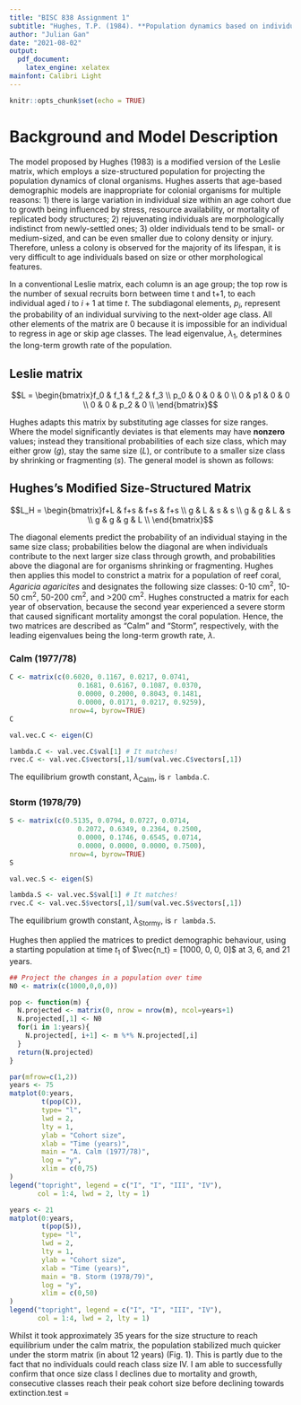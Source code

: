 ```yaml
---
title: "BISC 838 Assignment 1"
subtitle: "Hughes, T.P. (1984). **Population dynamics based on individual size rather than age: A general model with a reef coral example.** *The American Naturalist* 126(6): 778-795"
author: "Julian Gan"
date: "2021-08-02"
output: 
  pdf_document: 
    latex_engine: xelatex
mainfont: Calibri Light
---
```


```r
knitr::opts_chunk$set(echo = TRUE)
```

# Background and Model Description

The model proposed by Hughes (1983) is a modified version of the Leslie matrix, which employs a size-structured population for projecting the population dynamics of clonal organisms. Hughes asserts that age-based demographic models are inappropriate for colonial organisms for multiple reasons: 1) there is large variation in individual size within an age cohort due to growth being influenced by stress, resource availability, or mortality of replicated body structures; 2) rejuvenating individuals are morphologically indistinct from newly-settled ones; 3) older individuals tend to be small- or medium-sized, and can be even smaller due to colony density or injury. Therefore, unless a colony is observed for the majority of its lifespan, it is very difficult to age individuals based on size or other morphological features.

In a conventional Leslie matrix, each column is an age group; the top row is the number of sexual recruits born between time t and t+1, to each individual aged $i$ to $i+1$ at time $t$. The subdiagonal elements, $p_{i}$, represent the probability of an individual surviving to the next-older age class. All other elements of the matrix are 0 because it is impossible for an individual to regress in age or skip age classes. The lead eigenvalue, $\lambda_1$, determines the long-term growth rate of the population.

## Leslie matrix

$$L = \begin{bmatrix}f_0 & f_1 & f_2 & f_3 \\
p_0 & 0 & 0 & 0 \\
0 & p1 & 0 & 0 \\
0 & 0 & p_2 & 0 \\
\end{bmatrix}$$

Hughes adapts this matrix by substituting age classes for size ranges. Where the model significantly deviates is that elements may have **nonzero** values; instead they transitional probabilities of each size class, which may either grow ($g$), stay the same size ($L$), or contribute to a smaller size class by shrinking or fragmenting ($s$). The general model is shown as follows:


## Hughes's Modified Size-Structured Matrix

$$L_H = \begin{bmatrix}f+L & f+s & f+s & f+s \\
g & L & s & s \\
g & g & L & s \\
g & g & g & L \\
\end{bmatrix}$$

The diagonal elements predict the probability of an individual staying in the same size class; probabilities below the diagonal are when individuals contribute to the next larger size class through growth, and probabilities above the diagonal are for organisms shrinking or fragmenting. Hughes then applies this model to constrict a matrix for a population of reef coral, *Agaricia agaricites* and designates the following size classes: 0-10 cm^2^, 10-50 cm^2^, 50-200 cm^2^, and >200 cm^2^. Hughes constructed a matrix for each year of observation, because the second year experienced a severe storm that caused significant mortality amongst the coral population. Hence, the two matrices are described as "Calm" and "Storm", respectively, with the leading eigenvalues being the long-term growth rate, $\lambda$.


### Calm (1977/78)
```r
C <- matrix(c(0.6020, 0.1167, 0.0217, 0.0741,
                 0.1681, 0.6167, 0.1087, 0.0370,
                 0.0000, 0.2000, 0.8043, 0.1481,
                 0.0000, 0.0171, 0.0217, 0.9259),
               nrow=4, byrow=TRUE)
C

val.vec.C <- eigen(C)

lambda.C <- val.vec.C$val[1] # It matches!
rvec.C <- val.vec.C$vectors[,1]/sum(val.vec.C$vectors[,1])
```
The equilibrium growth constant, $\lambda$~Calm~, is `r lambda.C`.

### Storm (1978/79)
```r
S <- matrix(c(0.5135, 0.0794, 0.0727, 0.0714,
                 0.2072, 0.6349, 0.2364, 0.2500,
                 0.0000, 0.1746, 0.6545, 0.0714,
                 0.0000, 0.0000, 0.0000, 0.7500),
               nrow=4, byrow=TRUE)
S

val.vec.S <- eigen(S)

lambda.S <- val.vec.S$val[1] # It matches!
rvec.C <- val.vec.S$vectors[,1]/sum(val.vec.S$vectors[,1])
```
The equilibrium growth constant, $\lambda$~Stormy~, is `r lambda.S`.

Hughes then applied the matrices to predict demographic behaviour, using a starting population at time $t_1$ of $\vec{n_t} = [1000, 0, 0, 0]$ at 3, 6, and 21 years.

```r
## Project the changes in a population over time
N0 <- matrix(c(1000,0,0,0))

pop <- function(m) {
  N.projected <- matrix(0, nrow = nrow(m), ncol=years+1)
  N.projected[,1] <- N0
  for(i in 1:years){
    N.projected[, i+1] <- m %*% N.projected[,i]
  }
  return(N.projected)
}

par(mfrow=c(1,2)) 
years <- 75
matplot(0:years,
        t(pop(C)),
        type= "l",
        lwd = 2,
        lty = 1,
        ylab = "Cohort size",
        xlab = "Time (years)",
        main = "A. Calm (1977/78)",
        log = "y",
        xlim = c(0,75)
)
legend("topright", legend = c("I", "I", "III", "IV"), 
       col = 1:4, lwd = 2, lty = 1)

years <- 21
matplot(0:years,
        t(pop(S)),
        type= "l",
        lwd = 2,
        lty = 1,
        ylab = "Cohort size",
        xlab = "Time (years)",
        main = "B. Storm (1978/79)",
        log = "y",
        xlim = c(0,50)
)
legend("topright", legend = c("I", "I", "III", "IV"), 
       col = 1:4, lwd = 2, lty = 1)
```

Whilst it took approximately 35 years for the size structure to reach equilibrium under the calm matrix, the population stabilized much quicker under the storm matrix (in about 12 years) (Fig. 1). This is partly due to the fact that no individuals could reach class size IV. I am able to successfully confirm that once size class I declines due to mortality and growth, consecutive classes reach their peak cohort size before declining towards extinction.test = 


